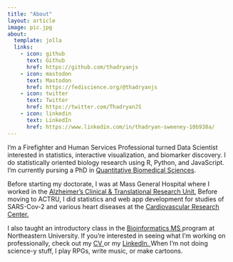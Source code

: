 ```yaml
---
title: "About"
layout: article
image: pic.jpg
about:
  template: jolla 
  links:
    - icon: github
      text: Github
      href: https://github.com/thadryanjs
    - icon: mastodon
      text: Mastodon
      href: https://fediscience.org/@thadryanjs
    - icon: twitter
      text: Twitter
      href: https://twitter.com/ThadryanJS
    - icon: linkedin
      text: LinkedIn
      href: https://www.linkedin.com/in/thadryan-sweeney-10b938a/
---
```

I'm a Firefighter and Human Services Professional turned Data Scientist interested in statistics, interactive visualization, and biomarker discovery. I do statistically oriented biology research using R, Python, and JavaScript. I'm currently pursing a PhD in <a href="https://geiselmed.dartmouth.edu/qbs/">Quantitative Biomedical Sciences</a>.

Before starting my doctorate, I was at Mass General Hospital where I worked in the <a href="https://www.actru.org/"> Alzheimer's Clinical & Translational Research Unit.</a> 
Before moving to ACTRU, I did statistics and web app development for studies of SARS-Cov-2 and various heart diseases
at the <a href="https://cvrc.massgeneral.org/"> Cardiovascular Research Center.</a> 

I also taught an introductory class in the 
<a href="https://www.northeastern.edu/graduate/program/master-of-science-in-bioinformatics-online-14245/">Bioinformatics MS </a>
program at Northeastern University. If you're interested in seeing what I'm working on professionally, check out my <a href="/CV"> CV </a> or my <a href=https://www.linkedin.com/in/thadryan-sweeney-10b938a> LinkedIn. </a>
When I'm not doing science-y stuff, I play RPGs, write music, or make cartoons.
